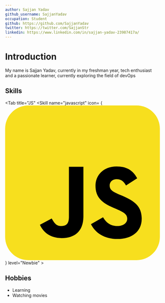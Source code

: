 ```yaml
---
author: Sajjan Yadav
github_username: SajjanYadav
occupation: Student
github: https://github.com/SajjanYadav
twitter: https://twitter.com/SajjanStr
linkedin: https://www.linkedin.com/in/sajjan-yadav-23987417a/
---
```


# Introduction

My name is Sajjan Yadav, currently in my freshman year, tech enthusiast and a passionate learner, currently exploring the field of devOps

## Skills

<Tabs>

<Tab title="JS"
  <Skills title="javascript">
    <Skill
      name="javascript"
      icon=
      {
        <svg xmlns="http://www.w3.org/2000/svg" aria-label="JavaScript" viewBox="0 0 512 512" id="javascript"><rect width="512" height="512" fill="#f7df1e" rx="15%"></rect><path d="m324,370c10,17 24,29 47,29 20,0 33,-10 33,-24 0,-16 -13,-22 -35,-32l-12,-5c-35,-15 -58,-33 -58,-72 0,-36 27,-64 70,-64 31,0 53,11 68,39l-37,24c-8,-15 -17,-21 -31,-21 -14,0 -23,9 -23,21 0,14 9,20 30,29l12,5c41,18 64,35 64,76 0,43 -34,67 -80,67 -45,0 -74,-21 -88,-49zm-170,4c8,13 14,25 31,25 16,0 26,-6 26,-30V203h48v164c0,50 -29,72 -72,72 -39,0 -61,-20 -72,-44z"></path></svg>
      }
      level="Newbie" 
    >
       </Skill>
  </Skills>
</Tab>

</Tabs>

## Hobbies

- Learning
- Watching movies
